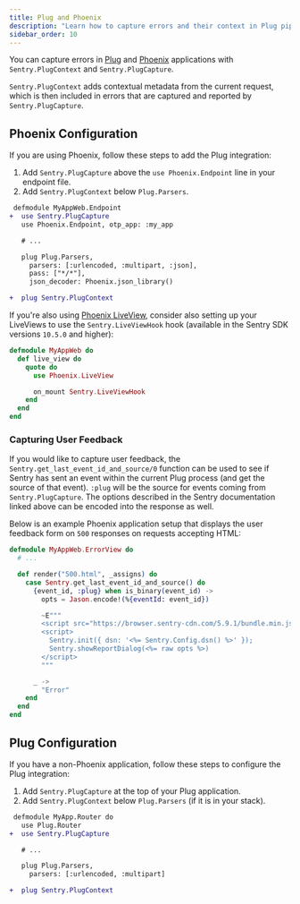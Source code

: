 ```yaml
---
title: Plug and Phoenix
description: "Learn how to capture errors and their context in Plug pipelines and Phoenix applications."
sidebar_order: 10
---
```


You can capture errors in [Plug](https://github.com/elixir-plug/plug) and [Phoenix](https://phoenixframework.org) applications with `Sentry.PlugContext` and `Sentry.PlugCapture`.

`Sentry.PlugContext` adds contextual metadata from the current request, which is then included in errors that are captured and reported by `Sentry.PlugCapture`.

## Phoenix Configuration

If you are using Phoenix, follow these steps to add the Plug integration:

  1. Add `Sentry.PlugCapture` above the `use Phoenix.Endpoint` line in your endpoint file.
  1. Add `Sentry.PlugContext` below `Plug.Parsers`.

```diff
 defmodule MyAppWeb.Endpoint
+  use Sentry.PlugCapture
   use Phoenix.Endpoint, otp_app: :my_app

   # ...

   plug Plug.Parsers,
     parsers: [:urlencoded, :multipart, :json],
     pass: ["*/*"],
     json_decoder: Phoenix.json_library()

+  plug Sentry.PlugContext
```

If you're also using [Phoenix LiveView](https://github.com/phoenixframework/phoenix_live_view), consider also setting up your LiveViews to use the `Sentry.LiveViewHook` hook (available in the Sentry SDK versions `10.5.0` and higher):

```elixir
defmodule MyAppWeb do
  def live_view do
    quote do
      use Phoenix.LiveView

      on_mount Sentry.LiveViewHook
    end
  end
end
```

### Capturing User Feedback

If you would like to <PlatformLink to="/enriching-events/user-feedback/">capture user feedback</PlatformLink>, the `Sentry.get_last_event_id_and_source/0` function can be used to see if Sentry has sent an event within the current Plug process (and get the source of that event). `:plug` will be the source for events coming from `Sentry.PlugCapture`. The options described in the Sentry documentation linked above can be encoded into the response as well.

Below is an example Phoenix application setup that displays the user feedback form on `500` responses on requests accepting HTML:

```elixir
defmodule MyAppWeb.ErrorView do
  # ...

  def render("500.html", _assigns) do
    case Sentry.get_last_event_id_and_source() do
      {event_id, :plug} when is_binary(event_id) ->
        opts = Jason.encode!(%{eventId: event_id})

        ~E"""
        <script src="https://browser.sentry-cdn.com/5.9.1/bundle.min.js" integrity="sha384-/x1aHz0nKRd6zVUazsV6CbQvjJvr6zQL2CHbQZf3yoLkezyEtZUpqUNnOLW9Nt3v" crossorigin="anonymous"></script>
        <script>
          Sentry.init({ dsn: '<%= Sentry.Config.dsn() %>' });
          Sentry.showReportDialog(<%= raw opts %>)
        </script>
        """

      _ ->
        "Error"
    end
  end
end
```

## Plug Configuration

If you have a non-Phoenix application, follow these steps to configure the Plug integration:

  1. Add `Sentry.PlugCapture` at the top of your Plug application.
  1. Add `Sentry.PlugContext` below `Plug.Parsers` (if it is in your stack).

```diff
 defmodule MyApp.Router do
   use Plug.Router
+  use Sentry.PlugCapture

   # ...

   plug Plug.Parsers,
     parsers: [:urlencoded, :multipart]

+  plug Sentry.PlugContext
```
